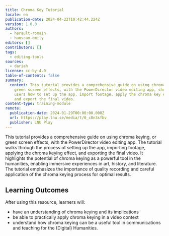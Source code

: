 ```yaml
---
title: Chroma Key Tutorial
locale: en
publication-date: 2024-04-22T10:42:44.224Z
version: 1.0.0
authors:
  - herault-romain
  - hanscam-emily
editors: []
contributors: []
tags:
  - editing-tools
sources:
  - dariah
license: cc-by-4.0
table-of-contents: false
summary:
  content: This tutorial provides a comprehensive guide on using chroma keying, or
    green screen effects, with the PowerDirector video editing app, showing
    users how to set up the app, import footage, apply the chroma key effect,
    and export the final video.
content-type: training-module
remote:
  publication-date: 2024-01-29T00:00:00.000Z
  url: https://play.lnu.se/media/t/0_c8n3sfbv
  publisher: LNU Play
---
```

This tutorial provides a comprehensive guide on using chroma keying, or green screen effects, with the PowerDirector video editing app. The tutorial walks through the process of setting up the app, importing footage, applying the chroma keying effect, and exporting the final video. It highlights the potential of chroma keying as a powerful tool in the humanities, enabling immersive experiences in art, history, and literature. The tutorial emphasizes the importance of quality recording and careful application of the chroma keying process for optimal results.

## Learning Outcomes

A﻿fter using this resource, learners will:

* have an understanding of chroma keying and its implications
* be able to practically apply chroma keying in a video context
* understand how chroma keying can be a useful tool in communications and teaching for the (Digital) Humanities.

<ExternalResource title="Interested in learning more?" subtitle="Check out &#x22;Chroma Key Tutorial&#x22;" url="https://play.lnu.se/media/t/0_c8n3sfbv" />

